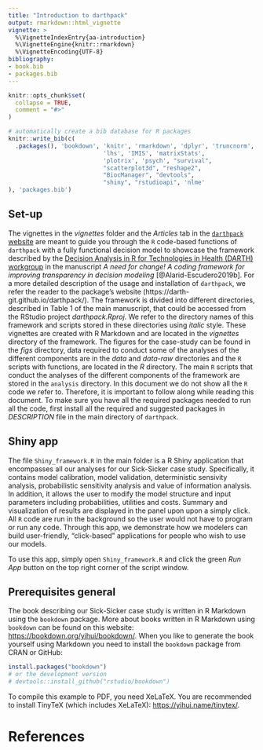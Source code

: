 ---
title: "Introduction to darthpack"
output: rmarkdown::html_vignette
vignette: >
  %\VignetteIndexEntry{aa-introduction}
  %\VignetteEngine{knitr::rmarkdown}
  %\VignetteEncoding{UTF-8}
bibliography:
- book.bib
- packages.bib  
---

```{r, include = FALSE}
knitr::opts_chunk$set(
  collapse = TRUE,
  comment = "#>"
)
```

```{r include=FALSE, warning=FALSE}
# automatically create a bib database for R packages
knitr::write_bib(c(
  .packages(), 'bookdown', 'knitr', 'rmarkdown', 'dplyr', 'truncnorm', 
                           'lhs', 'IMIS', 'matrixStats',
                           'plotrix', 'psych', "survival",
                           "scatterplot3d", "reshape2",
                           "BiocManager", "devtools",
                           "shiny", "rstudioapi", 'nlme'
), 'packages.bib')
```

## Set-up {-}
The vignettes in the *vignettes* folder and the *Articles* tab in the [`darthpack` website](https://darth-git.github.io/darthpack/) are meant to guide you through the `R` code-based functions of `darthpack` with a fully functional decision model to showcase the framework described by the [Decision Analysis in R for Technologies in Health (DARTH) workgroup](http://darthworkgroup.com/) in the manuscript *A need for change! A coding framework for improving transparency in decision modeling* [@Alarid-Escudero2019b]. For a more detailed description of the usage and installation of `darthpack`, we refer the reader to the package's website (https://darth-git.github.io/darthpack/). The framework is divided into different directories, described in Table 1 of the main manuscript, that could be accessed from the RStudio project *darthpack.Rproj*. We refer to the directory names of this framework and scripts stored in these directories using *italic* style. These vignettes are created with R Markdown and are located in the *vignettes* directory of the framework. The figures for the case-study can be found in the *figs* directory, data required to conduct some of the analyses of the different components are in the *data* and *data-raw* directories and the `R` scripts with functions, are located in the *R* directory. The main `R` scripts that conduct the analyses of the different components of the framework are stored in the `analysis` directory. In this document we do not show all the `R` code we refer to. Therefore, it is important to follow along while reading this document. To make sure you have all the required packages needed to run all the code, first install all the required and suggested packages in *DESCRIPTION* file in the main directory of `darthpack`.

## Shiny app
The file `Shiny_framework.R` in the main folder is a R Shiny application that encompasses all our analyses for our Sick-Sicker case study. Specifically, it contains model calibration, model validation, deterministic sensivity analysis, probabilistic sensitivity analysis and value of information analysis. In addition, it allows the user to modify the model structure and input parameters including probabilities, utilities and costs. Summary and visualization of results are displayed in the panel upon upon a simply click. All `R` code are run in the background so the user would not have to program or run any code. Through this app, we demonstrate how we modelers can build user-friendly, "click-based" applications for people who wish to use our models.

To use this app, simply open `Shiny_framework.R` and click the green *Run App* button on the top right corner of the script window. 

## Prerequisites general{-}

The book describing our Sick-Sicker case study is written in R Markdown using the `bookdown` package. More about books written in R Markdown using `bookdown` can be found on this website: <https://bookdown.org/yihui/bookdown/>. When you like to generate the book yourself using Markdown you need to install the `bookdown` package from CRAN or GitHub:

```{r eval=FALSE}
install.packages("bookdown")
# or the development version
# devtools::install_github("rstudio/bookdown")
```

To compile this example to PDF, you need XeLaTeX. You are recommended to install TinyTeX (which includes XeLaTeX): <https://yihui.name/tinytex/>.

# References {-}